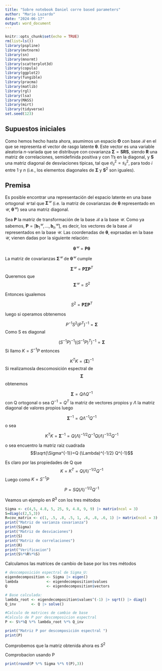 ```yaml
---
title: "Sobre notebook Daniel corre based parameters"
author: "Mario Luzardo"
date: "2024-06-17"
output: word_document
---
```


```r
knitr::opts_chunk$set(echo = TRUE)
rm(list=ls()) 
library(pspline)
library(mvtnorm)
library(sn)
library(mnormt)
library(scatterplot3d)
library(copula)
library(ggplot2)
library(fungible)
library(pracma)
library(matlib)
library(rgl)
library(lsa)
library(MASS)
library(mirt)
library(tidyverse)
set.seed(123)
```



## Supuestos iniciales

Como hemos hecho hasta ahora, asumimos un espacio $\mathbf{\Theta}$  con base
$\mathcal{B}$ en el que se representa el vector de rasgo latente
$\mathbf{\theta}$. Este vector es una variable aleatoria $n$-variada que se
distribuye con covarianza $\mathbf{\Sigma} = \mathbf{S} \mathbf{R} \mathbf{S}$,
siendo $\mathbf{R}$ una matriz de correlaciones, semidefinida positiva y con 1's
en la diagonal, y $\mathbf{S}$ una matriz diagonal de desviaciones típicas, tal
que $\sigma^2_{ii} = s^2_{ii}$, para todo $i$ entre 1 y $n$ (i.e., los elementos
diagonales de $\mathbf{\Sigma}$ y $\mathbf{S}^2$ son iguales).

## Premisa

Es posible encontrar una representación del espacio latente en una base
ortogonal $\mathcal{U}$ tal que $\mathbf{\Sigma}^\mathcal{U}$ (i.e. la matriz de
covarianzas de $\mathbf{\theta}$ representado en $\mathcal{U}$,
$\mathbf{\theta}^\mathcal{U}$) sea una matriz diagonal.


Sea $\mathbf{P}$ la matriz de transformación de la base $\mathcal{B}$ a la base
$\mathcal{U}$. Como ya sabemos,
$\mathbf{P} = [\mathbf{b}_1^\mathcal{U}, ..., \mathbf{b}_n^\mathcal{U}]$, es
decir, los vectores de la base $\mathcal{B}$ representados en la base
$\mathcal{U}$. Las coordenadas de $\mathbf{\theta}$, exprsadas en la base
$\mathcal{U}$, vienen dadas por la siguiente relación:

$$
\mathbf{\theta}^\mathcal{U} = \mathbf{P} \mathbf{\theta}
$$

La matriz de covarianzas $\mathbf{\Sigma}^\mathcal{U}$ de
$\mathbf{\theta}^\mathcal{U}$ cumple

$$
\mathbf{\Sigma}^\mathcal{U} = \mathbf{P} \mathbf{\Sigma} \mathbf{P}^T 
$$
Queremos que 
$$
\mathbf{\Sigma}^\mathcal{U} = S^2 
$$

Entonces igualemos 

$$
S^2 = \mathbf{P} \mathbf{\Sigma} \mathbf{P}^T 
$$

luego si operamos obtenemos

 $$ 
 P^{-1} S^2(P^T)^{-1}=\mathbf{\Sigma}
 $$
 Como S es diagonal
 
$$ 
 (S^{-1}P)^{-1} ((S^{-1}P)^T)^{-1}=\mathbf{\Sigma}
$$
Si llamo $K=S^{-1}P$ entonces

$$ 
 K^T K=(\mathbf{\Sigma})^{-1}
$$
Si realizamosla descomosición espectral de $$\mathbf{\Sigma}$$ obtenemos

$$\mathbf{\Sigma}=Q \Lambda Q^{-1}$$ con Q ortogonal o sea $Q^{-1}=Q^T$ la matriz de vectores propios y $\Lambda$ la matriz diagonal de valores propios
luego

$$\mathbf{\Sigma}^{-1}=Q \Lambda^{-1} Q^{-1}$$
o sea

$$K^T K=\mathbf{\Sigma}^{-1}=Q (\Lambda)^{-1/2} Q^{-1} Q  (\Lambda)^{-1/2} Q^{-1}$$

o sea encuentro la matriz raiz cuadrada $$\sqrt{\Sigma^{-1}}=Q (\Lambda)^{-1/2} Q^{-1}$$

Es claro por las propiedades de Q que  
$$K=K^T=Q (\Lambda)^{-1/2} Q^{-1}$$
Luego como $K=S^{-1}P$

$$P=S Q (\Lambda)^{-1/2} Q^{-1}$$

Veamos un ejemplo en $R^3$ con los tres métodos

```r
Sigma <- c(4,5, 4.8, 5, 25, 9, 4.8, 9, 9) |> matrix(ncol = 3)
S=diag(c(2,5,3))
R=cov_matrix <- c(1, .5, .8, .5, 1, .6, .8, .6, 1) |> matrix(ncol = 3)
print("Matriz de varianza covarianza")
print(Sigma)
print("Matriz de desviaciones")
print(S)
print("Matriz de correlaciones")
print(R)
print("Verificacion")
print(S%*%R%*%S)
```


Calculamos las matrices de cambio de base por los tres métodos


```r
# descomposición espectral de Sigma_U:
eigendecomposition <- Sigma |> eigen()
lambda             <- eigendecomposition$values
Q                  <- eigendecomposition$vectors

# Base calculada:
lambda_root <- eigendecomposition$values^(-1) |> sqrt() |> diag()
Q_inv       <- Q |> solve()

#Calculo de matrices de cambio de base
#Calculo de P por descomposicion espectral
P <- S%*%Q %*% lambda_root %*% Q_inv

print("Matriz P por descomposición espectral ")
print(P)
```

Comprobemos que la matriz obtenida ahora es $S^2$

Comprobacion usando P

```r
print(round(P %*% Sigma %*% t(P),3)) 
```



